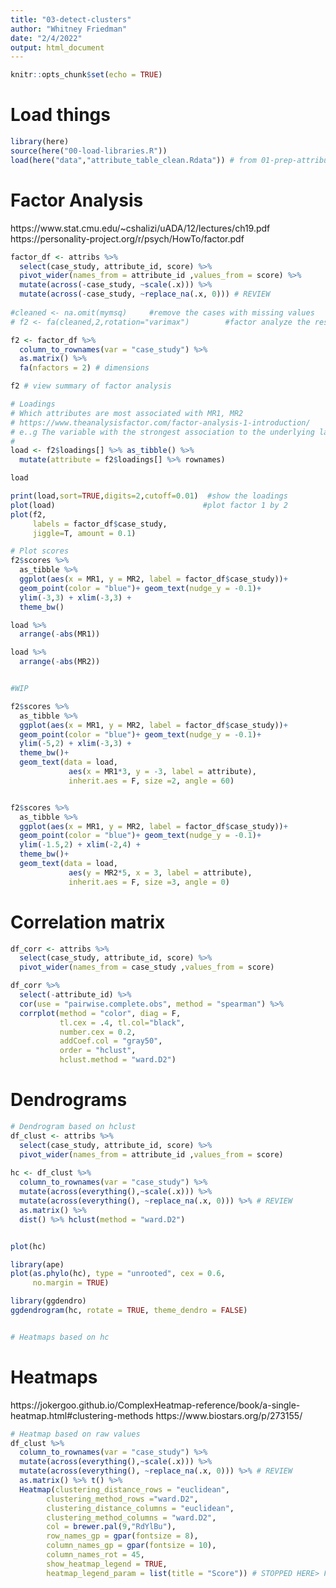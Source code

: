 ```yaml
---
title: "03-detect-clusters"
author: "Whitney Friedman"
date: "2/4/2022"
output: html_document
---
```


```r
knitr::opts_chunk$set(echo = TRUE)
```

# Load things

```r
library(here)
source(here("00-load-libraries.R"))
load(here("data","attribute_table_clean.Rdata")) # from 01-prep-attribute-tables.Rmd

```


# Factor Analysis
https://www.stat.cmu.edu/~cshalizi/uADA/12/lectures/ch19.pdf
https://personality-project.org/r/psych/HowTo/factor.pdf
```r

factor_df <- attribs %>% 
  select(case_study, attribute_id, score) %>% 
  pivot_wider(names_from = attribute_id ,values_from = score) %>%
  mutate(across(-case_study, ~scale(.x))) %>% 
  mutate(across(-case_study, ~replace_na(.x, 0))) # REVIEW
  
#cleaned <- na.omit(mymsq)     #remove the cases with missing values
# f2 <- fa(cleaned,2,rotation="varimax")   		#factor analyze the resulting item

f2 <- factor_df %>%
  column_to_rownames(var = "case_study") %>% 
  as.matrix() %>% 
  fa(nfactors = 2) # dimensions

f2 # view summary of factor analysis

# Loadings
# Which attributes are most associated with MR1, MR2
# https://www.theanalysisfactor.com/factor-analysis-1-introduction/
# e..g The variable with the strongest association to the underlying latent variable. Factor 1, is income, with a factor loading of 0.65.
# 
load <- f2$loadings[] %>% as_tibble() %>% 
  mutate(attribute = f2$loadings[] %>% rownames)

load

print(load,sort=TRUE,digits=2,cutoff=0.01)  #show the loadings       
plot(load)                                 #plot factor 1 by 2
plot(f2,
     labels = factor_df$case_study,
     jiggle=T, amount = 0.1)

# Plot scores
f2$scores %>% 
  as_tibble %>% 
  ggplot(aes(x = MR1, y = MR2, label = factor_df$case_study))+
  geom_point(color = "blue")+ geom_text(nudge_y = -0.1)+
  ylim(-3,3) + xlim(-3,3) +
  theme_bw()

load %>% 
  arrange(-abs(MR1))

load %>% 
  arrange(-abs(MR2))


#WIP

f2$scores %>% 
  as_tibble %>% 
  ggplot(aes(x = MR1, y = MR2, label = factor_df$case_study))+
  geom_point(color = "blue")+ geom_text(nudge_y = -0.1)+
  ylim(-5,2) + xlim(-3,3) +
  theme_bw()+
  geom_text(data = load, 
             aes(x = MR1*3, y = -3, label = attribute), 
             inherit.aes = F, size =2, angle = 60)


f2$scores %>% 
  as_tibble %>% 
  ggplot(aes(x = MR1, y = MR2, label = factor_df$case_study))+
  geom_point(color = "blue")+ geom_text(nudge_y = -0.1)+
  ylim(-1.5,2) + xlim(-2,4) +
  theme_bw()+
  geom_text(data = load, 
             aes(y = MR2*5, x = 3, label = attribute), 
             inherit.aes = F, size =3, angle = 0)


```
# Correlation matrix

```r
df_corr <- attribs %>% 
  select(case_study, attribute_id, score) %>% 
  pivot_wider(names_from = case_study ,values_from = score)

df_corr %>% 
  select(-attribute_id) %>% 
  cor(use = "pairwise.complete.obs", method = "spearman") %>% 
  corrplot(method = "color", diag = F, 
           tl.cex = .4, tl.col="black",
           number.cex = 0.2,
           addCoef.col = "gray50", 
           order = "hclust", 
           hclust.method = "ward.D2")

```

# Dendrograms
```r
# Dendrogram based on hclust
df_clust <- attribs %>% 
  select(case_study, attribute_id, score) %>% 
  pivot_wider(names_from = attribute_id ,values_from = score)
 
hc <- df_clust %>% 
  column_to_rownames(var = "case_study") %>% 
  mutate(across(everything(),~scale(.x))) %>% 
  mutate(across(everything(), ~replace_na(.x, 0))) %>% # REVIEW
  as.matrix() %>% 
  dist() %>% hclust(method = "ward.D2")


plot(hc)

library(ape)
plot(as.phylo(hc), type = "unrooted", cex = 0.6,
     no.margin = TRUE)

library(ggdendro)
ggdendrogram(hc, rotate = TRUE, theme_dendro = FALSE)


# Heatmaps based on hc
```


# Heatmaps
https://jokergoo.github.io/ComplexHeatmap-reference/book/a-single-heatmap.html#clustering-methods
https://www.biostars.org/p/273155/

```r
# Heatmap based on raw values
df_clust %>% 
  column_to_rownames(var = "case_study") %>% 
  mutate(across(everything(),~scale(.x))) %>% 
  mutate(across(everything(), ~replace_na(.x, 0))) %>% # REVIEW
  as.matrix() %>% t() %>% 
  Heatmap(clustering_distance_rows = "euclidean",
        clustering_method_rows ="ward.D2",
        clustering_distance_columns = "euclidean",
        clustering_method_columns = "ward.D2",
        col = brewer.pal(9,"RdYlBu"),
        row_names_gp = gpar(fontsize = 8),
        column_names_gp = gpar(fontsize = 10),
        column_names_rot = 45,
        show_heatmap_legend = TRUE,
        heatmap_legend_param = list(title = "Score")) # STOPPED HERE> FIX COLORS
  
```

